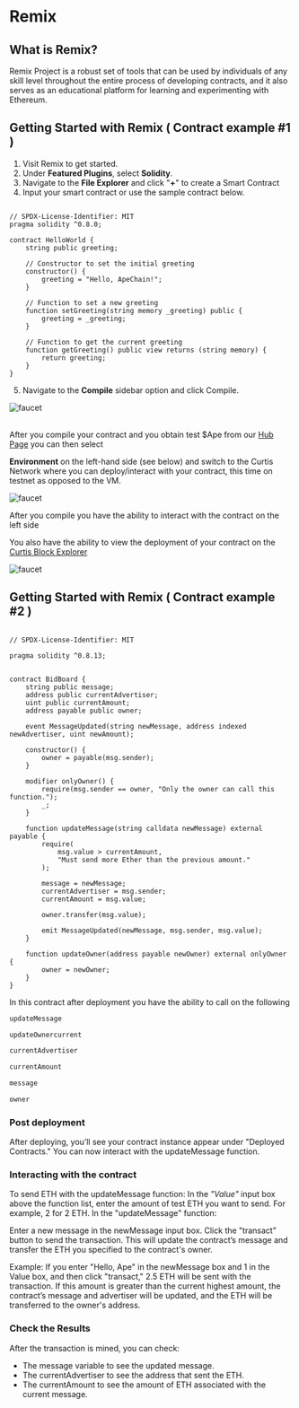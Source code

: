 # Remix
## What is Remix? 
Remix Project is a robust set of tools that can be used by individuals of any skill level throughout the entire process of developing contracts, and it also serves as an educational platform for learning and experimenting with Ethereum.

## Getting Started with Remix ( Contract example #1 )
1. Visit Remix to get started. 
1. Under **Featured Plugins**, select **Solidity**.
3. Navigate to the **File Explorer** and click "**+**" to create a Smart Contract 
4. Input your smart contract or use the sample contract below.
```solidity copy

// SPDX-License-Identifier: MIT
pragma solidity ^0.8.0;

contract HelloWorld {
    string public greeting;

    // Constructor to set the initial greeting
    constructor() {
        greeting = "Hello, ApeChain!";
    }

    // Function to set a new greeting
    function setGreeting(string memory _greeting) public {
        greeting = _greeting;
    }

    // Function to get the current greeting
    function getGreeting() public view returns (string memory) {
        return greeting;
    }
}
```
5. Navigate to the **Compile** sidebar option and click Compile. 


![faucet](../../images/Remix_1.png)
<br></br>

After you compile your contract and you obtain test $Ape from our [Hub Page](https://curtis.hub.caldera.xyz/) you can then select 

**Environment** on the left-hand side (see below) and switch to the Curtis Network where you can deploy/interact with your contract, this time on testnet as opposed to the VM.



![faucet](../../images/remix_deploy_share.png)


After you compile you have the ability to interact with the contract on the left side 

You also have the ability to view the deployment of your contract on the [Curtis Block Explorer](https://curtis.explorer.caldera.xyz/)

![faucet](../../images/deployed_contract.png)



## Getting Started with Remix ( Contract example #2 ) 
```solidity copy

// SPDX-License-Identifier: MIT

pragma solidity ^0.8.13;


contract BidBoard {
    string public message;
    address public currentAdvertiser;
    uint public currentAmount;
    address payable public owner;
    
    event MessageUpdated(string newMessage, address indexed newAdvertiser, uint newAmount);
    
    constructor() {
        owner = payable(msg.sender);
    }
    
    modifier onlyOwner() {
        require(msg.sender == owner, "Only the owner can call this function.");
        _; 
    }
    
    function updateMessage(string calldata newMessage) external payable {
        require(
            msg.value > currentAmount,
            "Must send more Ether than the previous amount."
        );
        
        message = newMessage;
        currentAdvertiser = msg.sender;
        currentAmount = msg.value;
        
        owner.transfer(msg.value);
        
        emit MessageUpdated(newMessage, msg.sender, msg.value);
    }
    
    function updateOwner(address payable newOwner) external onlyOwner {
        owner = newOwner;
    }
}
```

In this contract after deployment you have the ability to call on the following 
``` bash copy
updateMessage
```
```bash copy
updateOwnercurrent 
```
```bash copy
currentAdvertiser
```
```bash copy
currentAmount
```
```bash copy
message
```
```bash copy
owner
```
### Post deployment ### 

After deploying, you’ll see your contract instance appear under "Deployed Contracts."
You can now interact with the updateMessage function.



### Interacting with the contract ###

To send ETH with the updateMessage function:
In the *"Value"* input box above the function list, enter the amount of test ETH you want to send. For example, 2 for 2 ETH.
In the "updateMessage" function:

Enter a new message in the newMessage input box.
Click the "transact" button to send the transaction.
This will update the contract’s message and transfer the ETH you specified to the contract's owner.

Example:
If you enter "Hello, Ape" in the newMessage box and 1 in the Value box, and then click "transact," 2.5 ETH will be sent with the transaction. If this amount is greater than the current highest amount, the contract’s message and advertiser will be updated, and the ETH will be transferred to the owner's address.

### Check the Results ###

After the transaction is mined, you can check:
- The message variable to see the updated message.
- The currentAdvertiser to see the address that sent the ETH.
- The currentAmount to see the amount of ETH associated with the current message.



